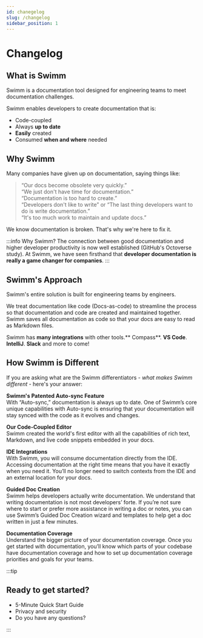 ```yaml
---
id: chanegelog
slug: /changelog
sidebar_position: 1
---
```


# Changelog
## What is Swimm
Swimm is a documentation tool designed for engineering teams to meet documentation challenges. <br/>

Swimm enables developers to create documentation that is:
- Code-coupled
- Always **up to date**
- **Easily** created
- Consumed **when and where** needed  

## Why Swimm 
Many companies have given up on documentation, saying things like:

> “Our docs become obsolete very quickly.”<br/>
> “We just don't have time for documentation.”<br/>
> “Documentation is too hard to create.”<br/>
> “Developers don't like to write” or “The last thing developers want to do is write documentation.”<br/>
> “It's too much work to maintain and update docs.”<br/>

We know documentation is broken. That's why we're here to fix it.

:::info Why Swimm?
The connection between good documentation and higher developer productivity is now well established (<Link to="https://octoverse.github.com/">GitHub's Octoverse study</Link>). 
At Swimm, we have seen firsthand that **developer documentation is really a game changer for companies**.
:::

## Swimm's Approach
Swimm's entire solution is built for engineering teams by engineers. <br/>

We treat documentation like code (Docs-as-code) to streamline the process so that documentation and code are created and maintained together. Swimm saves all documentation as code so that your docs are easy to read as Markdown files.<br/>

Swimm has **many integrations** with other tools.** Compass**. **VS Code**. **IntelliJ**. **Slack** and more to come!

## How Swimm is Different

If you are asking what are the Swimm differentiators - *what makes Swimm different* - here's your answer:

**Swimm's Patented Auto-sync Feature**<br/>
With “Auto-sync,” documentation is always up to date. One of Swimm’s core unique capabilities with Auto-sync is ensuring that your documentation will stay synced with the code as it evolves and changes.

**Our Code-Coupled Editor**<br/>
Swimm created the world's first editor with all the capabilities of rich text, Markdown, and live code snippets embedded in your docs.

**IDE Integrations**<br/>
With Swimm, you will consume documentation directly from the IDE. Accessing documentation at the right time means that you have it exactly when you need it. You’ll no longer need to switch contexts from the IDE and an external location for your docs.

**Guided Doc Creation**<br/>
Swimm helps developers actually write documentation. We understand that writing documentation is not most developers’ forte. If you’re not sure where to start or prefer more assistance in writing a doc or notes, you can use Swimm’s Guided Doc Creation wizard and templates to help get a doc written in just a few minutes. 

**Documentation Coverage**<br/>
Understand the bigger picture of your documentation coverage. Once you get started with documentation, you’ll know which parts of your codebase have documentation coverage and how to set up documentation coverage priorities and goals for your teams.

:::tip
## Ready to get started?
* <Link to="/docs/getting-started-guide">5-Minute Quick Start Guide</Link>
* <Link to="/security"> Privacy and security</Link>
* <Link to="/faq">Do you have any questions? </Link>
:::
